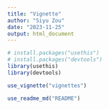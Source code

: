 ```yaml
---
title: "Vignette"
author: "Siyu Zou"
date: "2023-11-25"
output: html_document
---
```


```r
# install.packages("usethis")
# install.packages("devtools")
library(usethis)
library(devtools)

```

```r
use_vignette("vignettes")

use_readme_md("README")
```



